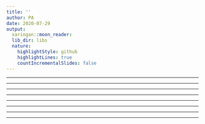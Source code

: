 ```yaml
---
title: ''
author: PA
date: 2020-07-29
output:
  xaringan::moon_reader:
  lib_dir: libs
  nature:
    highlightStyle: github
    highlightLines: true
    countIncrementalSlides: false
---
```




---



---



---



---


---



---



---


---

